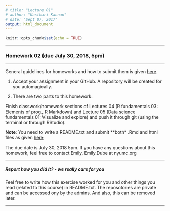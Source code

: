 ```yaml
---
# title: "Lecture 01"
# author: "Kasthuri Kannan"
# date: "Sept 07, 2017"
output: html_document
---
```


```r
knitr::opts_chunk$set(echo = TRUE)
```

---

### Homework 02 (due July 30, 2018, 5pm)

---

General guidelines for homeworks and how to submit them is given [here](https://kannan-kasthuri.github.io/Homework_Files/guidelines.html).

1. Accept your assignment in your GitHub. A repository will be created for you automagically.

2. There are two parts to this homework: 

Finish classwork/homework sections of Lectures 04 (R fundamentals 03: Elements of prog., R Markdown) and Lecture 05 (Data science fundamentals 01: Visualize and explore) and push it through git (using the terminal or through RStudio). 


**Note**: You need to write a README.txt and submit **both* .Rmd and html files as given [here](https://kannan-kasthuri.github.io/Homework_Files/guidelines.html) 

The due date is July 30, 2018 5pm. If you have any questions about this homework, feel free to contact Emily, Emily.Dube at nyumc.org


---

##### Report how you did it? - we really care for you

Feel free to write how this exercise worked for you and other things you read (related to this course) in README.txt. The reposotories are private and can be accessed ony by the admins. And also, this can be removed later.

---